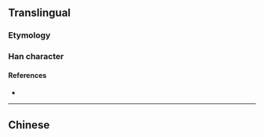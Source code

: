 {{also|戔}}
{{character info/new}}
==Translingual==
{{Han simplified forms|戔|㦮|戋}}

===Etymology===
{{Han simp|戔}}

===Han character===
{{Han char|rn=62|rad=戈|as=01|sn=5|four=|canj=IJ,XIJ}}

====References====
* {{Han ref|kx=0411.031|hdz=21397.020|uh=620B|ud=25099}}

----

==Chinese==
{{zh-see|戔}}